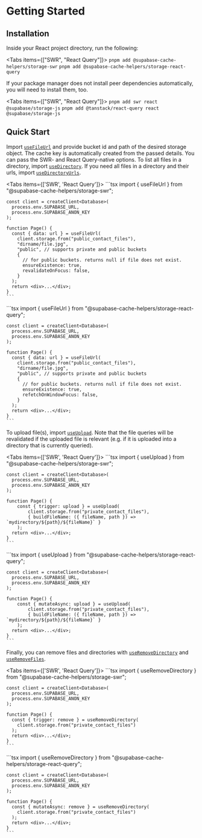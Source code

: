 
# Getting Started

## Installation

Inside your React project directory, run the following:

<Tabs items={["SWR", "React Query"]}>
  <Tab>`pnpm add @supabase-cache-helpers/storage-swr`</Tab>
  <Tab>`pnpm add @supabase-cache-helpers/storage-react-query`</Tab>
</Tabs>

If your package manager does not install peer dependencies automatically, you will need to install them, too.

<Tabs items={["SWR", "React Query"]}>
  <Tab>`pnpm add swr react @supabase/storage-js`</Tab>
  <Tab>`pnpm add @tanstack/react-query react @supabase/storage-js`</Tab>
</Tabs>

## Quick Start

Import [`useFileUrl`](./queries#usefileurl) and provide bucket id and path of the desired storage object. The cache key is automatically created from the passed details. You can pass the SWR- and React Query-native options. To list all files in a directory, import [`useDirectory`](./queries#usedirectory). If you need all files in a directory and their urls, import [`useDirectoryUrls`](./queries#usedirectoryurls).

<Tabs items={['SWR', 'React Query']}>
  <Tab>
    ```tsx
    import { useFileUrl } from "@supabase-cache-helpers/storage-swr";

    const client = createClient<Database>(
      process.env.SUPABASE_URL,
      process.env.SUPABASE_ANON_KEY
    );

    function Page() {
      const { data: url } = useFileUrl(
        client.storage.from("public_contact_files"),
        "dirname/file.jpg",
        "public", // supports private and public buckets
        {
          // for public buckets. returns null if file does not exist.
          ensureExistence: true,
          revalidateOnFocus: false,
        }
      );
      return <div>...</div>;
    }
    ```

  </Tab>
  <Tab>
    ```tsx
    import { useFileUrl } from "@supabase-cache-helpers/storage-react-query";

    const client = createClient<Database>(
      process.env.SUPABASE_URL,
      process.env.SUPABASE_ANON_KEY
    );

    function Page() {
      const { data: url } = useFileUrl(
        client.storage.from("public_contact_files"),
        "dirname/file.jpg",
        "public", // supports private and public buckets
        {
          // for public buckets. returns null if file does not exist.
          ensureExistence: true,
          refetchOnWindowFocus: false,
        }
      );
      return <div>...</div>;
    }
    ```

  </Tab>
</Tabs>

To upload file(s), import [`useUpload`](./mutations#useupload). Note that the file queries will be revalidated if the uploaded file is relevant (e.g. if it is uploaded into a directory that is currently queried).

<Tabs items={['SWR', 'React Query']}>
  <Tab>
    ```tsx
    import { useUpload } from "@supabase-cache-helpers/storage-swr";

    const client = createClient<Database>(
      process.env.SUPABASE_URL,
      process.env.SUPABASE_ANON_KEY
    );

    function Page() {
        const { trigger: upload } = useUpload(
            client.storage.from("private_contact_files"),
            { buildFileName: ({ fileName, path }) => `mydirectory/${path}/${fileName}` }
        );
      return <div>...</div>;
    }
    ```

  </Tab>
  <Tab>
    ```tsx
    import { useUpload } from "@supabase-cache-helpers/storage-react-query";

    const client = createClient<Database>(
      process.env.SUPABASE_URL,
      process.env.SUPABASE_ANON_KEY
    );

    function Page() {
        const { mutateAsync: upload } = useUpload(
            client.storage.from("private_contact_files"),
            { buildFileName: ({ fileName, path }) => `mydirectory/${path}/${fileName}` }
        );
      return <div>...</div>;
    }
    ```

  </Tab>
</Tabs>

Finally, you can remove files and directories with [`useRemoveDirectory`](./mutations#useremovedirectory) and [`useRemoveFiles`](./mutations#useremovefiles).

<Tabs items={['SWR', 'React Query']}>
  <Tab>
    ```tsx
    import { useRemoveDirectory } from "@supabase-cache-helpers/storage-swr";

    const client = createClient<Database>(
      process.env.SUPABASE_URL,
      process.env.SUPABASE_ANON_KEY
    );

    function Page() {
      const { trigger: remove } = useRemoveDirectory(
        client.storage.from("private_contact_files")
      );
      return <div>...</div>;
    }
    ```

  </Tab>
  <Tab>
    ```tsx
    import { useRemoveDirectory } from "@supabase-cache-helpers/storage-react-query";

    const client = createClient<Database>(
      process.env.SUPABASE_URL,
      process.env.SUPABASE_ANON_KEY
    );

    function Page() {
      const { mutateAsync: remove } = useRemoveDirectory(
        client.storage.from("private_contact_files")
      );
      return <div>...</div>;
    }
    ```

  </Tab>
</Tabs>
